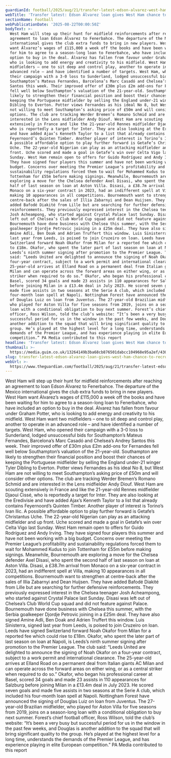 ```yaml
---
guardianId: football/2025/aug/21/transfer-latest-edson-alvarez-west-ham-bournemouth
webTitle: 'Transfer latest: Edson Álvarez loan gives West Ham chance to recruit'
sectionName: Football
webPublicationDate: '2025-08-22T00:00:50Z'
bodyText: >-
  West Ham will step up their hunt for midfield reinforcements after reaching an
  agreement to loan Edson Álvarez to Fenerbahce. The departure of the Mexico
  international gives the club extra funds to bring in new players. West Ham
  want Álvarez’s wages of £115,000 a week off the books and have been waiting
  for him to agree to a season-long loan to Fenerbahce, who have included an
  option to buy in the deal. Álvarez has fallen from favour under Graham Potter,
  who is looking to add energy and creativity to his midfield. West Ham want two
  midfielders – one to sit deep and control play, another to operate in an
  advanced role – and have identified a number of targets. West Ham, who opened
  their campaign with a 3-0 loss to Sunderland, lodged unsuccessful bids for
  Southampton’s Mateus Fernandes, Barcelona’s Marc Casadó and Chelsea’s Andrey
  Santos this week. Their improved offer of £30m plus £2m add-ons for Fernandes
  fell well below Southampton’s valuation of the 21-year-old. Southampton are
  likely to strengthen their financial position and boost their chances of
  keeping the Portuguese midfielder by selling the England under-21 winger Tyler
  Dibling to Everton. Potter views Fernandes as his ideal No 8, but West Ham are
  not willing to meet Southampton’s asking price of £50m and will consider other
  options. The club are tracking Werder Bremen’s Romano Schmid and are
  interested in the Lens midfielder Andy Diouf. West Ham are scouting
  extensively in France and like the 21-year-old Rennes midfielder Djaoui Cissé,
  who is reportedly a target for Inter. They are also looking at the Eredivisie
  and have added Ajax’s Kenneth Taylor to a list that already contains
  Feyernoord’s Quinten Timber. Another player of interest is Torino’s Ivan Ilic.
  A possible affordable option to play further forward is Getafe’s Christantus
  Uche. The 22-year-old Nigerian can play as an attacking midfielder and up
  front. Uche scored and made a goal in Getafe’s win over Celta Vigo last
  Sunday. West Ham remain open to offers for Guido Rodríguez and Andy Irving.
  They have signed four players this summer and have not been working with a big
  budget. Concerns over meeting the Premier League’s profitability and
  sustainability regulations forced them to wait for Mohammed Kudus to join
  Tottenham for £55m before making signings. Meanwhile, Bournemouth are
  exploring a move for the Chelsea defender Axel Disasi, who spent the second
  half of last season on loan at Aston Villa. Disasi, a £38.7m arrival from
  Monaco on a six-year contract in 2023, had an indifferent spell at Villa,
  making 10 appearances in all competitions. Bournemouth want to strengthen at
  centre-back after the sales of Illia Zabarnyi and Dean Huijsen. They have
  added Bafodé Diakité from Lille but are searching for further defensive
  reinforcements. They previously expressed interest in the Chelsea teenager
  Josh Acheampong, who started against Crystal Palace last Sunday. Disasi was
  left out of Chelsea’s Club World Cup squad and did not feature against Palace.
  Bournemouth have done business with Chelsea this summer, with the Serbia
  goalkeeper Djordje Petrovic joining in a £25m deal. They have also signed
  Amine Adli, Ben Doak and Adrien Truffert this window. Luis Sinisterra, signed
  last year from Leeds, is poised to join Cruzeiro on loan. Leeds have signed
  Switzerland forward Noah Okafor from Milan for a reported fee which could rise
  to £18m. Okafor, who spent the later part of last season on loan at Napoli, is
  Leeds’s ninth summer signing after promotion to the Premier League. The club
  said: “Leeds United are delighted to announce the signing of Noah Okafor on a
  four-year contract, subject to a work permit and international clearance. The
  25-year-old arrives at Elland Road on a permanent deal from Italian giants AC
  Milan and can operate across the forward areas on either wing, or as a central
  striker when required to do so.” Okafor, who began his professional career at
  Basel, scored 34 goals and made 23 assists in 110 appearances for Salzburg
  before joining Milan in a £13.4m deal in July 2023. He scored seven goals and
  made five assists in two seasons at the Serie A club, which included his
  four-month loan spell at Napoli. Nottingham Forest have announced the signing
  of Douglas Luiz on loan from Juventus. The 27-year-old Brazilian midfielder,
  who played for Aston Villa for five seasons from 2019, joins on a season-long
  loan with a conditional obligation to buy next summer. Forest’s chief football
  officer, Ross Wilson, told the club’s website: “It’s been a very busy but
  successful period for us in the window in the past few weeks, and Douglas is
  another addition to the squad that will bring significant quality to the
  group. He’s played at the highest level for a long time, understands the
  demands of the Premier League, and has experience playing in elite European
  competition.” PA Media contributed to this report
headline: 'Transfer latest: Edson Álvarez loan gives West Ham chance to recruit'
thumbnail: >-
  https://media.guim.co.uk/13264149b3ba68cb876501dabcc104968e95a2ef/430_0_3333_2667/500.jpg
slug: transfer-latest-edson-alvarez-loan-gives-west-ham-chance-to-recruit
webUrl: >-
  https://www.theguardian.com/football/2025/aug/21/transfer-latest-edson-alvarez-west-ham-bournemouth
---
```

West Ham will step up their hunt for midfield reinforcements after reaching an agreement to loan Edson Álvarez to Fenerbahce. The departure of the Mexico international gives the club extra funds to bring in new players. West Ham want Álvarez’s wages of £115,000 a week off the books and have been waiting for him to agree to a season-long loan to Fenerbahce, who have included an option to buy in the deal. Álvarez has fallen from favour under Graham Potter, who is looking to add energy and creativity to his midfield. West Ham want two midfielders – one to sit deep and control play, another to operate in an advanced role – and have identified a number of targets. West Ham, who opened their campaign with a 3-0 loss to Sunderland, lodged unsuccessful bids for Southampton’s Mateus Fernandes, Barcelona’s Marc Casadó and Chelsea’s Andrey Santos this week. Their improved offer of £30m plus £2m add-ons for Fernandes fell well below Southampton’s valuation of the 21-year-old. Southampton are likely to strengthen their financial position and boost their chances of keeping the Portuguese midfielder by selling the England under-21 winger Tyler Dibling to Everton. Potter views Fernandes as his ideal No 8, but West Ham are not willing to meet Southampton’s asking price of £50m and will consider other options. The club are tracking Werder Bremen’s Romano Schmid and are interested in the Lens midfielder Andy Diouf. West Ham are scouting extensively in France and like the 21-year-old Rennes midfielder Djaoui Cissé, who is reportedly a target for Inter. They are also looking at the Eredivisie and have added Ajax’s Kenneth Taylor to a list that already contains Feyernoord’s Quinten Timber. Another player of interest is Torino’s Ivan Ilic. A possible affordable option to play further forward is Getafe’s Christantus Uche. The 22-year-old Nigerian can play as an attacking midfielder and up front. Uche scored and made a goal in Getafe’s win over Celta Vigo last Sunday. West Ham remain open to offers for Guido Rodríguez and Andy Irving. They have signed four players this summer and have not been working with a big budget. Concerns over meeting the Premier League’s profitability and sustainability regulations forced them to wait for Mohammed Kudus to join Tottenham for £55m before making signings. Meanwhile, Bournemouth are exploring a move for the Chelsea defender Axel Disasi, who spent the second half of last season on loan at Aston Villa. Disasi, a £38.7m arrival from Monaco on a six-year contract in 2023, had an indifferent spell at Villa, making 10 appearances in all competitions. Bournemouth want to strengthen at centre-back after the sales of Illia Zabarnyi and Dean Huijsen. They have added Bafodé Diakité from Lille but are searching for further defensive reinforcements. They previously expressed interest in the Chelsea teenager Josh Acheampong, who started against Crystal Palace last Sunday. Disasi was left out of Chelsea’s Club World Cup squad and did not feature against Palace. Bournemouth have done business with Chelsea this summer, with the Serbia goalkeeper Djordje Petrovic joining in a £25m deal. They have also signed Amine Adli, Ben Doak and Adrien Truffert this window. Luis Sinisterra, signed last year from Leeds, is poised to join Cruzeiro on loan. Leeds have signed Switzerland forward Noah Okafor from Milan for a reported fee which could rise to £18m. Okafor, who spent the later part of last season on loan at Napoli, is Leeds’s ninth summer signing after promotion to the Premier League. The club said: “Leeds United are delighted to announce the signing of Noah Okafor on a four-year contract, subject to a work permit and international clearance. The 25-year-old arrives at Elland Road on a permanent deal from Italian giants AC Milan and can operate across the forward areas on either wing, or as a central striker when required to do so.” Okafor, who began his professional career at Basel, scored 34 goals and made 23 assists in 110 appearances for Salzburg before joining Milan in a £13.4m deal in July 2023. He scored seven goals and made five assists in two seasons at the Serie A club, which included his four-month loan spell at Napoli. Nottingham Forest have announced the signing of Douglas Luiz on loan from Juventus. The 27-year-old Brazilian midfielder, who played for Aston Villa for five seasons from 2019, joins on a season-long loan with a conditional obligation to buy next summer. Forest’s chief football officer, Ross Wilson, told the club’s website: “It’s been a very busy but successful period for us in the window in the past few weeks, and Douglas is another addition to the squad that will bring significant quality to the group. He’s played at the highest level for a long time, understands the demands of the Premier League, and has experience playing in elite European competition.” PA Media contributed to this report
